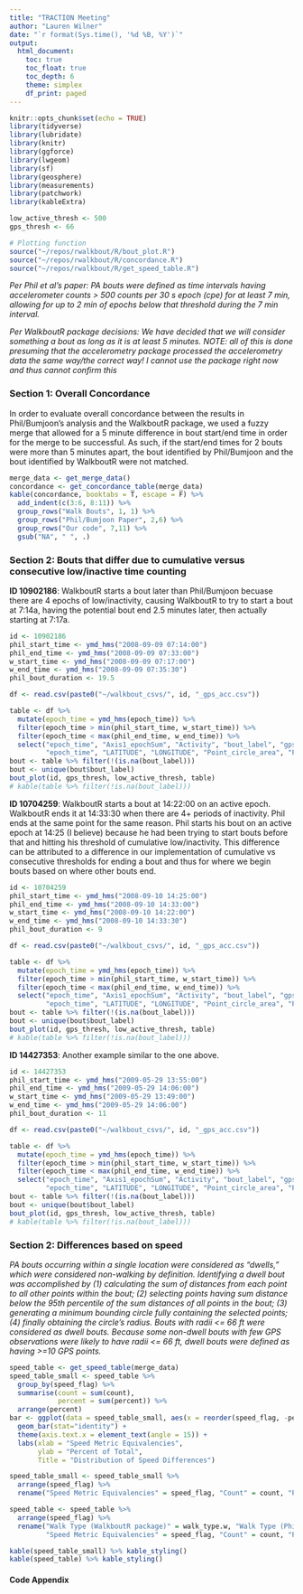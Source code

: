 ```yaml
---
title: "TRACTION Meeting"
author: "Lauren Wilner"
date: "`r format(Sys.time(), '%d %B, %Y')`"
output:   
  html_document:
    toc: true
    toc_float: true
    toc_depth: 6
    theme: simplex
    df_print: paged
---
```



```r
knitr::opts_chunk$set(echo = TRUE)
library(tidyverse)
library(lubridate)
library(knitr)
library(ggforce)
library(lwgeom)
library(sf)
library(geosphere)
library(measurements)
library(patchwork)
library(kableExtra)

low_active_thresh <- 500
gps_thresh <- 66

# Plotting function
source("~/repos/rwalkbout/R/bout_plot.R")
source("~/repos/rwalkbout/R/concordance.R")
source("~/repos/rwalkbout/R/get_speed_table.R")


```   

*Per Phil et al's paper: PA bouts were defined as time intervals having accelerometer counts > 500 counts per 30 s epoch (cpe) for at least 7 min, allowing for up to 2 min of epochs below that threshold during the 7 min interval.*
<p>
*Per WalkboutR package decisions: We have decided that we will consider something a bout as long as it is at least 5 minutes.*
*NOTE: all of this is done presuming that the accelerometry package processed the accelerometry data the same way/the correct way! I cannot use the package right now and thus cannot confirm this* 
<p>
<p>

### Section 1: Overall Concordance 
In order to evaluate overall concordance between the results in Phil/Bumjoon's analysis and the WalkboutR package, we used a fuzzy merge that allowed for a 5 minute difference in bout start/end time in order for the merge to be successful. As such, if the start/end times for 2 bouts were more than 5 minutes apart, the bout identified by Phil/Bumjoon and the bout identified by WalkboutR were not matched. 
```r

merge_data <- get_merge_data()
concordance <- get_concordance_table(merge_data)
kable(concordance, booktabs = T, escape = F) %>% 
  add_indent(c(3:6, 8:11)) %>% 
  group_rows("Walk Bouts", 1, 1) %>% 
  group_rows("Phil/Bumjoon Paper", 2,6) %>% 
  group_rows("Our code", 7,11) %>% 
  gsub("NA", " ", .)

```
<p>
<p>


### Section 2: Bouts that differ due to cumulative versus consecutive low/inactive time counting
<p>
<p>

**ID 10902186**: WalkboutR starts a bout later than Phil/Bumjoon becuase there are 4 epochs of low/inactivity, causing WalkboutR to try to start a bout at 7:14a, having the potential bout end 2.5 minutes later, then actually starting at 7:17a. 
```r
id <- 10902186
phil_start_time <- ymd_hms("2008-09-09 07:14:00")
phil_end_time <- ymd_hms("2008-09-09 07:33:00")
w_start_time <- ymd_hms("2008-09-09 07:17:00")
w_end_time <- ymd_hms("2008-09-09 07:35:30")
phil_bout_duration <- 19.5

df <- read.csv(paste0("~/walkbout_csvs/", id, "_gps_acc.csv"))

table <- df %>%
  mutate(epoch_time = ymd_hms(epoch_time)) %>% 
  filter(epoch_time > min(phil_start_time, w_start_time)) %>% 
  filter(epoch_time < max(phil_end_time, w_end_time)) %>% 
  select("epoch_time", "Axis1_epochSum", "Activity", "bout_label", "gps_inlier", 
         "epoch_time", "LATITUDE", "LONGITUDE", "Point_circle_area", "Point_radius", "incomplete_GPS")
bout <- table %>% filter(!(is.na(bout_label)))
bout <- unique(bout$bout_label)
bout_plot(id, gps_thresh, low_active_thresh, table)
# kable(table %>% filter(!is.na(bout_label)))

```


**ID 10704259**: WalkboutR starts a bout at 14:22:00 on an active epoch. WalkboutR ends it at 14:33:30 when there are 4+ periods of inactivity. Phil ends at the same point for the same reason. Phil starts his bout on an active epoch at 14:25 (I believe) because he had been trying to start bouts before that and hitting his threshold of cumulative low/inactivity. This difference can be attributed to a difference in our implementation of cumulative vs consecutive thresholds for ending a bout and thus for where we begin bouts based on where other bouts end.
```r
id <- 10704259
phil_start_time <- ymd_hms("2008-09-10 14:25:00")
phil_end_time <- ymd_hms("2008-09-10 14:33:00")
w_start_time <- ymd_hms("2008-09-10 14:22:00")
w_end_time <- ymd_hms("2008-09-10 14:33:30")
phil_bout_duration <- 9

df <- read.csv(paste0("~/walkbout_csvs/", id, "_gps_acc.csv"))

table <- df %>%
  mutate(epoch_time = ymd_hms(epoch_time)) %>% 
  filter(epoch_time > min(phil_start_time, w_start_time)) %>% 
  filter(epoch_time < max(phil_end_time, w_end_time)) %>% 
  select("epoch_time", "Axis1_epochSum", "Activity", "bout_label", "gps_inlier", 
         "epoch_time", "LATITUDE", "LONGITUDE", "Point_circle_area", "Point_radius", "incomplete_GPS")
bout <- table %>% filter(!(is.na(bout_label)))
bout <- unique(bout$bout_label)
bout_plot(id, gps_thresh, low_active_thresh, table)
# kable(table %>% filter(!is.na(bout_label)))

```


**ID 14427353**: Another example similar to the one above.
```r
id <- 14427353
phil_start_time <- ymd_hms("2009-05-29 13:55:00")
phil_end_time <- ymd_hms("2009-05-29 14:06:00")
w_start_time <- ymd_hms("2009-05-29 13:49:00")
w_end_time <- ymd_hms("2009-05-29 14:06:00")
phil_bout_duration <- 11

df <- read.csv(paste0("~/walkbout_csvs/", id, "_gps_acc.csv"))

table <- df %>%
  mutate(epoch_time = ymd_hms(epoch_time)) %>% 
  filter(epoch_time > min(phil_start_time, w_start_time)) %>% 
  filter(epoch_time < max(phil_end_time, w_end_time)) %>% 
  select("epoch_time", "Axis1_epochSum", "Activity", "bout_label", "gps_inlier", 
         "epoch_time", "LATITUDE", "LONGITUDE", "Point_circle_area", "Point_radius", "incomplete_GPS")
bout <- table %>% filter(!(is.na(bout_label)))
bout <- unique(bout$bout_label)
bout_plot(id, gps_thresh, low_active_thresh, table)
# kable(table %>% filter(!is.na(bout_label)))

```

\pagebreak


### Section 2: Differences based on speed 

*PA bouts occurring within a single location were considered as “dwells,” which were considered non-walking by definition. Identifying a dwell bout was accomplished by (1) calculating the sum of distances from each point to all other points within the bout; (2) selecting points having sum distance below the 95th percentile of the sum distances of all points in the bout; (3) generating a minimum bounding circle fully containing the selected points; (4) finally obtaining the circle’s radius. Bouts with radii <= 66 ft were considered as dwell bouts. Because some non-dwell bouts with few GPS observations were likely to have radii <= 66 ft, dwell bouts were defined as having >=10 GPS points.*
<p>
<p>

```r
speed_table <- get_speed_table(merge_data)
speed_table_small <- speed_table %>% 
  group_by(speed_flag) %>% 
  summarise(count = sum(count),
            percent = sum(percent)) %>% 
  arrange(percent)
bar <- ggplot(data = speed_table_small, aes(x = reorder(speed_flag, -percent), y = percent, fill = percent)) + 
  geom_bar(stat="identity") + 
  theme(axis.text.x = element_text(angle = 15)) + 
  labs(xlab = "Speed Metric Equivalencies",
       ylab = "Percent of Total",
       Title = "Distribution of Speed Differences")

speed_table_small <- speed_table_small %>% 
  arrange(speed_flag) %>% 
  rename("Speed Metric Equivalencies" = speed_flag, "Count" = count, "Percent of Total" = percent)

speed_table <- speed_table %>% 
  arrange(speed_flag) %>% 
  rename("Walk Type (WalkboutR package)" = walk_type.w, "Walk Type (Phil/Bumjoon code)" = walk_type.p, 
         "Speed Metric Equivalencies" = speed_flag, "Count" = count, "Percent of Total" = percent) 

kable(speed_table_small) %>% kable_styling()
kable(speed_table) %>% kable_styling()


```


\bigskip
\pagebreak

#### Code Appendix

```r
```












